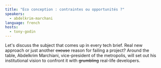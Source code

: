 ```yaml
---
title: "Eco conception : contraintes ou opportunités ?"
speakers:
  - abdelkrim-marchani
language: french
hosts:
  - tony-godin
---
```


Let's discuss the subject that comes up in every tech brief. Real new approach or just another <s>excuse</s> reason for failing a project?
Around the table, Abdelkrim Marchiani, vice-president of the metropolis, will set out his institutional vision to confront it with <s>grumbling</s> real-life developers.
